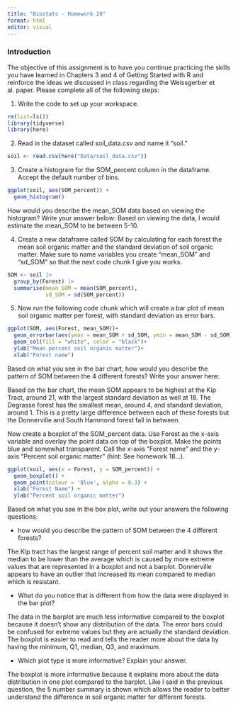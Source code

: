```yaml
---
title: "Biostats - Homework 20"
format: html
editor: visual
---
```


### Introduction

The objective of this assignment is to have you continue practicing the skills you have learned in Chapters 3 and 4 of Getting Started with R and reinforce the ideas we discussed in class regarding the Weissgerber et al. paper. Please complete all of the following steps:

1.  Write the code to set up your workspace.

```r
rm(list=ls())  
library(tidyverse)
library(here)
```

2.  Read in the dataset called soil_data.csv and name it "soil."

```r
soil <- read.csv(here("Data/soil_data.csv"))
```

3.  Create a histogram for the SOM_percent column in the dataframe. Accept the default number of bins.

```r
ggplot(soil, aes(SOM_percent)) +
  geom_histogram()
```

How would you describe the mean_SOM data based on viewing the histogram? Write your answer below:
Based on viewing the data, I would estimate the mean_SOM to be between 5-10. 

4.  Create a new dataframe called SOM by calculating for each forest the mean soil organic matter and the standard deviation of soil organic matter. Make sure to name variables you create "mean_SOM" and "sd_SOM" so that the next code chunk I give you works.

```r
SOM <- soil |>
  group_by(Forest) |>
  summarise(mean_SOM = mean(SOM_percent),
            sd_SOM = sd(SOM_percent)) 
```

5.  Now run the following code chunk which will create a bar plot of mean soil organic matter per forest, with standard deviation as error bars.

```r
ggplot(SOM, aes(Forest, mean_SOM))+
  geom_errorbar(aes(ymax = mean_SOM + sd_SOM, ymin = mean_SOM - sd_SOM), width = 0.2)+
  geom_col(fill = "white", color = "black")+
  ylab("Mean percent soil organic matter")+
  xlab("Forest name")
```

Based on what you see in the bar chart, how would you describe the pattern of SOM between the 4 different forests? Write your answer here:

Based on the bar chart, the mean SOM appears to be highest at the Kip Tract, around 21, with the largest standard deviation as well at 18. The Degrasse forest has the smallest mean, around 4, and standard deviation, around 1. This is a pretty large difference between each of these forests but the Donnerville and South Hammond forest fall in between.

Now create a boxplot of the SOM_percent data. Use Forest as the x-axis variable and overlay the point data on top of the boxplot. Make the points blue and somewhat transparent. Call the x-axis "Forest name" and the y-axis "Percent soil organic matter" (hint: See homework 18...).

```r
ggplot(soil, aes(x = Forest, y = SOM_percent)) +
  geom_boxplot() +
  geom_point(colour = 'Blue', alpha = 0.3) +
  xlab("Forest Name") +
  ylab("Percent soil organic matter")
```

Based on what you see in the box plot, write out your answers the following questions:

-   how would you describe the pattern of SOM between the 4 different forests?

The Kip tract has the largest range of percent soil matter and it shows the median to be lower than the average which is caused by more extreme values that are represented in a boxplot and not a barplot. Donnerville appears to have an outlier that increased its mean compared to median which is resistant.

-   What do you notice that is different from how the data were displayed in the bar plot?

The data in the barplot are much less informative compared to the boxplot because it doesn't show any distribution of the data. The error bars could be confused for extreme values but they are actually the standard deviation. The boxplot is easier to read and tells the reader more about the data by having the minimum, Q1, median, Q3, and maximum. 

-   Which plot type is more informative? Explain your answer.

The boxplot is more informative because it explains more about the data distribution in one plot compared to the barplot. Like I said in the previous question, the 5 number summary is shown which allows the reader to better understand the difference in soil organic matter for different forests.  
